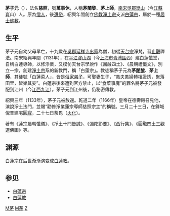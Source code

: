 {{Unreferenced |time=2011-11-14T08:49:08+00:00 }}

'''茅子元'''（{{bd|1096年?||1166年||}}），法名'''慈照'''，號'''萬事休'''，人稱'''茅闍黎'''、'''茅上師'''，[[南宋|南宋]][[吳郡|吳郡]][[崑山|崑山]]（今[[江蘇|江蘇]]崑山）人。原為[[僧人|僧人]]，後[[還俗|還俗]]，紹興年間創立[[佛教|佛教]][[淨土宗_(中國)|淨土宗]]支派[[白蓮宗|白蓮宗]]，屬於一種[[居士佛教|居士佛教]]。

==生平==
茅子元自幼父母早亡，十九歲在[[吳郡|吳郡]][[延祥寺|延祥寺]][[出家|出家]]為僧，初從[[天台宗|天台宗]]淨梵，習[[止觀|止觀]]禪法。南宋紹興年間（1131年），在[[平江|平江]][[淀山湖|淀山湖]]（今[[上海市|上海市]][[青浦區|青浦區]]西）建白蓮懺堂，自稱白蓮導師，以修淨業，又模仿天台宗學說作《圓融四土》、《晨朝禮懺文》，別立一宗，創建[[淨土宗_(中國)|淨土宗]]系的新教門，稱「白蓮宗」。教徒稱茅子元為'''茅[[阿闍黎|闍黎]]'''、'''茅上師'''，其徒號「白蓮菜人」，皆是[[俗家弟子|俗家弟子]]，可娶妻生子，“愚夫愚婦轉相證誘，聚落田里，皆樂其妄”。白蓮宗後來遭到官方禁止，以“食菜事魔”的罪名將茅子元被發配到江州（今[[江西|江西]][[九江|九江]]）。茅子元到江州後，仍秘密傳教。

紹興三年（1133年），茅子元被赦還。乾道二年（1166年）皇帝在德壽殿召見他，演說淨土法門，並賜“勸修淨業蓮宗導師慈照宗主”的稱號。三月二十三日，在鐸城倪普建宅[[圓寂|圓寂]]，二十七日荼毘（[[火化|火化]]）。

著有《蓮宗晨朝懺儀》、《凈土十門告誡》、《彌陀節要》、《西行集》、《圓融四土三觀選佛圖》等。

==渊源==
白蓮宗在后世渐渐演变成[[白蓮教|白蓮教]]。

==参见==
*[[白蓮宗|白蓮宗]]
*[[白蓮教|白蓮教]]

[[Category:苏州人|M茅]]
[[Category:宋朝僧人|M茅]]
[[Category:茅姓|Z]]